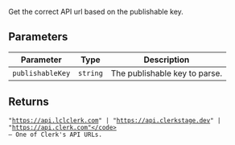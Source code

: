 Get the correct API url based on the publishable key.

## Parameters

| Parameter        | Type     | Description                   |
| ---------------- | -------- | ----------------------------- |
| `publishableKey` | `string` | The publishable key to parse. |

## Returns

<code>"https://api.lclclerk.com" \| "https://api.clerkstage.dev" \| "https://api.clerk.com"</code> — One of Clerk's API
URLs.
